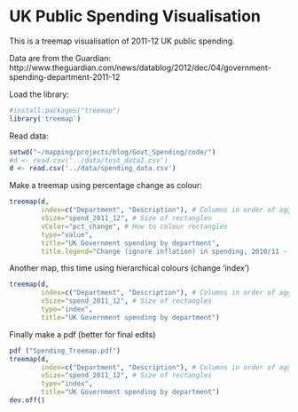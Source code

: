 UK Public Spending Visualisation
========================================================

This is a treemap visualisation of 2011-12 UK public spending.

Data are from the Guardian: http://www.theguardian.com/news/datablog/2012/dec/04/government-spending-department-2011-12

Load the library:

```r
#install.packages("treemap")
library('treemap')
```

Read data:

```r
setwd("~/mapping/projects/blog/Govt_Spending/code/")
#d <- read.csv('../data/test_data2.csv')
d <- read.csv('../data/spending_data.csv')
```

Make a treemap using percentage change as colour:

```r
treemap(d,
        index=c("Department", "Description"), # Columns in order of aggregation
        vSize="spend_2011_12", # Size of rectangles
        vColor="pct_change", # How to colour rectangles
        type="value",
        title="UK Government spending by department",
        title.legend="Change (ignore inflation) in spending, 2010/11 - 2011/12")
```

Another map, this time using hierarchical colours (change 'index')

```r
treemap(d,
        index=c("Department", "Description"), # Columns in order of aggregation
        vSize="spend_2011_12", # Size of rectangles
        type="index",
        title="UK Government spending by department")
```

Finally make a pdf (better for final edits)

```r
pdf ("Spending_Treemap.pdf")
treemap(d,
        index=c("Department", "Description"), # Columns in order of aggregation
        vSize="spend_2011_12", # Size of rectangles
        type="index",
        title="UK Government spending by department")
dev.off()
```

